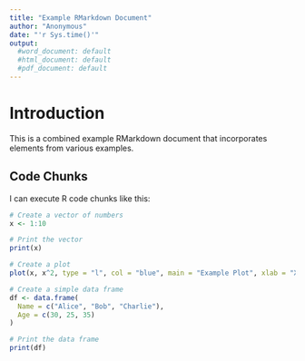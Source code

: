 ```yaml
---
title: "Example RMarkdown Document"
author: "Anonymous"
date: "'r Sys.time()'"
output:
  #word_document: default
  #html_document: default
  #pdf_document: default
---
```


# Introduction

This is a combined example RMarkdown document that incorporates elements from various examples.

## Code Chunks

I can execute R code chunks like this:

```r
# Create a vector of numbers
x <- 1:10

# Print the vector
print(x)
```

```r
# Create a plot
plot(x, x^2, type = "l", col = "blue", main = "Example Plot", xlab = "X", ylab = "X^2")
```

```r
# Create a simple data frame
df <- data.frame(
  Name = c("Alice", "Bob", "Charlie"),
  Age = c(30, 25, 35)
)

# Print the data frame
print(df)
```
